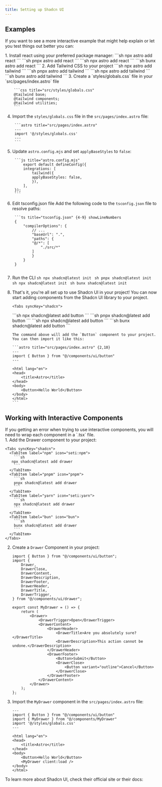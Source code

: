 ```yaml
---
title: Setting up Shadcn UI
---
```



## Examples

If you want to see a more interactive example that might help explain or let you test things out better you can: 

<ExampleLinks 
  stackblitzLink="https://stackblitz.com/~/github.com/hkbertoson/astro-shadcn-ui"
  githubLink="https://github.com/hkbertoson/astro-shadcn-ui"
/>


<Steps>
1. Install react using your preferred package manager:
    <Tabs syncKey="shadcn">
      <TabItem label="npm" icon="seti:npm">
        ```sh
        npx astro add react
        ```
      </TabItem>
      <TabItem label="pnpm" icon="pnpm">
        ```sh
        pnpx astro add react
        ```
      </TabItem>
      <TabItem label="yarn" icon="seti:yarn">
        ```sh
        npx astro add react
        ```
      </TabItem>
      <TabItem label="bun" icon="bun">
        ```sh
        bunx astro add react
        ```
      </TabItem>
    </Tabs>
2. Add Tailwind CSS to your project
    <Tabs syncKey="shadcn">
      <TabItem label="npm" icon="seti:npm">
        ```sh
        npx astro add tailwind
        ```
      </TabItem>
      <TabItem label="pnpm" icon="pnpm">
        ```sh
        pnpx astro add tailwind
        ```
      </TabItem>
      <TabItem label="yarn" icon="seti:yarn">
        ```sh
        npx astro add tailwind
        ```
      </TabItem>
      <TabItem label="bun" icon="bun">
        ```sh
        bunx astro add tailwind
        ```
      </TabItem>
    </Tabs>
3. Create a `styles/globals.css` file in your `src/pages/index.astro` file

        ```css title="src/styles/globals.css"
        @tailwind base;
        @tailwind components;
        @tailwind utilities;
        ```
4. Import the `styles/globals.css` file in the `src/pages/index.astro` file:

        ```astro title="src/pages/index.astro"
        ---
        import '@/styles/globals.css'
        ---
        ```
5. Update `astro.config.mjs` and set `applyBaseStyles` to `false`:

        ```js title="astro.config.mjs"
            export default defineConfig({
            integrations: [
                tailwind({
                applyBaseStyles: false,
                }),
            ],
        });
        ```
6. Edit tsconfig.json file
    Add the following code to the `tsconfig.json` file to resolve paths:
    
        ```ts title="tsconfig.json" {4-9} showLineNumbers
        {
            "compilerOptions": {
                // ...
                "baseUrl": ".",
                "paths": {
                "@/*": [
                    "./src/*"
                ]
                }
            }
        }
    ```

7. Run the CLI
    <Tabs syncKey="shadcn">
      <TabItem label="npm" icon="seti:npm">
        ```sh
       npx shadcn@latest init
        ```
      </TabItem>
      <TabItem label="pnpm" icon="pnpm">
        ```sh
        pnpx shadcn@latest init
        ```
      </TabItem>
      <TabItem label="yarn" icon="seti:yarn">
        ```sh
        npx shadcn@latest init
        ```
      </TabItem>
      <TabItem label="bun" icon="bun">
        ```sh
        bunx shadcn@latest init
        ```
      </TabItem>
    </Tabs>
10. That's it, you're all set up to use Shadcn UI in your project!
    You can now start adding components from the Shadcn UI library to your project.
    
        <Tabs syncKey="shadcn">
      <TabItem label="npm" icon="seti:npm">
        ```sh
       npx shadcn@latest add button
        ```
      </TabItem>
      <TabItem label="pnpm" icon="pnpm">
        ```sh
        pnpx shadcn@latest add button
        ```
      </TabItem>
      <TabItem label="yarn" icon="seti:yarn">
        ```sh
        npx shadcn@latest add button
        ```
      </TabItem>
      <TabItem label="bun" icon="bun">
        ```sh
        bunx shadcn@latest add button
        ```
      </TabItem>
    </Tabs>

        The command above will add the `Button` component to your project. You can then import it like this:

        ```astro title="src/pages/index.astro" {2,10}
        ---
        import { Button } from "@/components/ui/button"
        ---

        <html lang="en">
        <head>
            <title>Astro</title>
        </head>
        <body>
            <Button>Hello World</Button>
        </body>
        </html>
        ```
</Steps>

## Working with Interactive Components

<Aside>
If you getting an error when trying to use interactive components, you will need to wrap each component in a `.tsx` file.
</Aside>

<Steps>
1. Add the Drawer component to your project:

    <Tabs syncKey="shadcn">
      <TabItem label="npm" icon="seti:npm">
        ```sh
       npx shadcn@latest add drawer
        ```
      </TabItem>
      <TabItem label="pnpm" icon="pnpm">
        ```sh
        pnpx shadcn@latest add drawer
        ```
      </TabItem>
      <TabItem label="yarn" icon="seti:yarn">
        ```sh
        npx shadcn@latest add drawer
        ```
      </TabItem>
      <TabItem label="bun" icon="bun">
        ```sh
        bunx shadcn@latest add drawer
        ```
      </TabItem>
    </Tabs>

2. Create a `Drawer` Component in your project:

    ```tsx title="src/components/MyDrawer.tsx"
    import { Button } from "@/components/ui/button";
    import {
        Drawer,
        DrawerClose,
        DrawerContent,
        DrawerDescription,
        DrawerFooter,
        DrawerHeader,
        DrawerTitle,
        DrawerTrigger,
    } from "@/components/ui/drawer";

    export const MyDrawer = () => {
        return (
            <Drawer>
                <DrawerTrigger>Open</DrawerTrigger>
                <DrawerContent>
                    <DrawerHeader>
                        <DrawerTitle>Are you absolutely sure?</DrawerTitle>
                        <DrawerDescription>This action cannot be undone.</DrawerDescription>
                    </DrawerHeader>
                    <DrawerFooter>
                        <Button>Submit</Button>
                        <DrawerClose>
                            <Button variant="outline">Cancel</Button>
                        </DrawerClose>
                    </DrawerFooter>
                </DrawerContent>
            </Drawer>
        );
    };
    ```
3. Import the `MyDrawer` component in the `src/pages/index.astro` file:

    ```astro title="src/pages/index.astro" {2,10}
    ---
    import { Button } from "@/components/ui/button"
    import { MyDrawer } from "@/components/MyDrawer"
    import '@/styles/globals.css'
    ---

    <html lang="en">
    <head>
        <title>Astro</title>
    </head>
    <body>
        <Button>Hello World</Button>
        <MyDrawer client:load />
    </body>
    </html>
    ```
</Steps>

To learn more about Shadcn UI, check their official site or their docs:
<LinkCard
    title="Shadcn UI Documentation"
    href="https://ui.shadcn.com/docs"
/>
